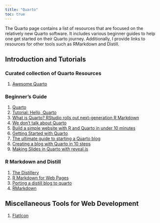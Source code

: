 ```yaml
---
title: "Quarto"
toc: true
---
```


The Quarto page contains a list of resources that are focused on the relatively new Quarto software. It includes various beginner guides to help one get started on their Quarto journey. Additionally, I provide links to resources for other tools such as RMarkdown and Distill.

## Introduction and Tutorials

### Curated collection of Quarto Resources

1)  [Awesome Quarto](https://github.com/mcanouil/awesome-quarto)

### Beginner's Guide

1)  [Quarto](https://quarto.org/)
2)  [Tutorial: Hello, Quarto](https://quarto.org/docs/get-started/hello/rstudio.html)
3)  [What is Quarto? RStudio rolls out next-generation R Markdown](https://www.infoworld.com/article/3666743/what-is-quarto-rstudio-quietly-rolls-out-next-generation-r-markdown.html)
4)  [We don't talk about Quarto](https://www.apreshill.com/blog/2022-04-we-dont-talk-about-quarto/)
5)  [Build a simple website with R and Quarto in under 10 minutes](https://philipp.quarto.pub/my-first-website/article.html)
6)  [Getting Started with Quarto](https://rstudio-conf-2022.github.io/get-started-quarto/)
7)  [The ultimate guide to starting a Quarto blog](https://albert-rapp.de/posts/13_quarto_blog_writing_guide/13_quarto_blog_writing_guide.html)
8)  [Creating a blog with Quarto in 10 steps](https://beamilz.com/posts/2022-06-05-creating-a-blog-with-quarto/en/)
9)  [Making Slides in Quarto with reveal.js](https://meghan.rbind.io/blog/quarto-slides/)

### R Markdown and Distill

1)  [The Distillery](https://distillery.rbind.io/showcase.html)
2)  [R Markdown for Web Pages](https://www.markdownguide.org/basic-syntax/)
3)  [Porting a distill blog to quarto](https://blog.djnavarro.net/posts/2022-04-20_porting-to-quarto/)
4)  [RMarkdown](https://rmarkdown.rstudio.com/index.html)

## Miscellaneous Tools for Web Development

1) [FlatIcon](https://www.flaticon.com/)
